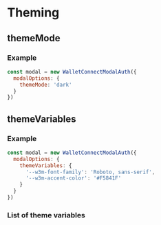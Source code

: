 
# Theming

## themeMode

<ThemeModePartial />

### Example

```js
const modal = new WalletConnectModalAuth({
  modalOptions: {
    themeMode: 'dark'
  }
})
```

## themeVariables

<ThemeVariablesPartial />

### Example

```js
const modal = new WalletConnectModalAuth({
  modalOptions: {
    themeVariables: {
      '--w3m-font-family': 'Roboto, sans-serif',
      '--w3m-accent-color': '#F5841F'
    }
  }
})
```

### List of theme variables

<WcModalThemeVariablesTable />
